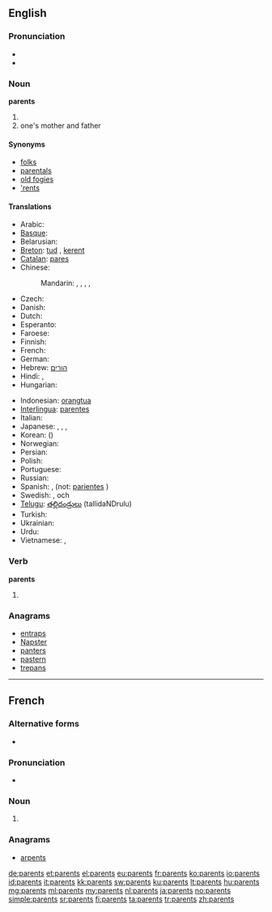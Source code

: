 ==English==

===Pronunciation===
* {{audio|en-us-parents.ogg|Audio (US)}}
* {{audio|En-uk-parents.ogg|Audio (UK)}}

===Noun===
'''parents'''

# {{plural of|[[parent]]}}
# one's mother and father

====Synonyms====
* [[folks]]
* [[parentals]]
* [[old fogies]]
* [['rents]]

====Translations====
{{trans-top|one's mother and father}}
* Arabic: {{t|ar|والدين|m|p|tr=waalidayn|sc=Arab}} {{qualifier|dual}}
* [[Basque]]: {{t|eu|guraso}}
* Belarusian: {{t|be|бацькі|m|p|tr=bac'kí|sc=Cyrl}}
* [[Breton]]: [[tud]] {{p}}, [[kerent]] {{p}}
* [[Catalan]]: [[pares]] {{m|p}}
* Chinese:
*: Mandarin: {{t-|cmn|父母|tr=fùmǔ|sc=Hani}}, {{t|zh|爸媽|sc=Hani}}, {{t|zh|爸妈|tr=bàmā|sc=Hani}}, {{t|zh|雙親|sc=Hani}}, {{t|zh|双亲|tr=shuāngqīn|sc=Hani}}
* Czech: {{t|cs|rodiče|p}}
* Danish: {{t|da|forældre|c|p}}
* Dutch: {{t+|nl|ouders|m|p}}
* Esperanto: {{t-|eo|gepatroj|p|xs=Esperanto}}
* Faroese: {{t-|fo|foreldur|n|p|xs=Faroese}}
* Finnish: {{t+|fi|vanhemmat|p}}
* French: {{t|fr|parents|m|p}}
* German: {{t+|de|Eltern|m|p}}
* Hebrew: [[הורים]] {{m|p}}
* Hindi: {{t|hi|माता-पिता|p|tr=mātā-pitā|sc=Deva}}, {{t|hi|मां-बाप|p|tr=mā̃-bāp|sc=Deva}}
* Hungarian: {{t+|hu|szülők|p}}
{{trans-mid}}
* Indonesian: [[orangtua]]
* [[Interlingua]]: [[parentes]]
* Italian: {{t+|it|genitori|m|p}}
* Japanese: {{t|ja|両親|tr=りょうしん, ryōshin|sc=Jpan}}, {{t+|ja|親|tr=おや, oya}}, {{t|ja|親元|tr=おやもと, oyamoto}}, {{t|ja|父母|tr=ふぼ, fubo, ちちはは, chichihaha|sc=Jpan}}
* Korean: {{t|ko|부모|tr=bumo|sc=Kore}} ({{t|ko|父母|sc=Kore}})
* Norwegian: {{t|no|foreldre|p}}
* Persian: {{t|fa|پدر و مادر|tr=pedar va mâdar|sc=fa-Arab}}
* Polish: {{t-|pl|rodzice|p}}
* Portuguese: {{t+|pt|pais}}
* Russian: {{t|ru|родитель|m|p|tr=rodíteli|alt=родители|sc=Cyrl}}
* Spanish: {{t|es|padres|m|p}}, (not: [[pariente]]s {{m|p}})
* Swedish: {{t+|sv|förälder|alt=föräldrar|p}}, {{t|sv|mor}} och {{t|sv|far}}
* [[Telugu]]: [[తల్లిదండ్రులు]] (tallidaNDrulu)
* Turkish: {{t+|tr|ebeveyn}}
* Ukrainian: {{t|uk|батьки|p|tr=bat'ký|xs=Ukrainian}}
* Urdu: {{t|ur|ماں باپ|p|tr=mā̃ bāp|sc=ur-Arab}}
* Vietnamese: {{t|vi|bố mẹ}}, {{t|vi|cha mẹ}}
{{trans-bottom}}

===Verb===
'''parents'''

# {{third-person singular of|[[parent]]}}

===Anagrams===
* [[entraps#English|entraps]]
* [[Napster#English|Napster]]
* [[panters#English|panters]]
* [[pastern#English|pastern]]
* [[trepans#English|trepans]]

----

==French==

===Alternative forms===
* {{qualifier|archaic}} {{l|fr|parens}}

===Pronunciation===
* {{audio|Fr-parents.ogg|Audio}}

===Noun===
{{infl|fr|plural|g=m|g2=p}}

# {{plural of|[[parent#French|parent]]|lang=fr}}

===Anagrams===
* [[arpents#French|arpents]]

[[de:parents]]
[[et:parents]]
[[el:parents]]
[[eu:parents]]
[[fr:parents]]
[[ko:parents]]
[[io:parents]]
[[id:parents]]
[[it:parents]]
[[kk:parents]]
[[sw:parents]]
[[ku:parents]]
[[lt:parents]]
[[hu:parents]]
[[mg:parents]]
[[ml:parents]]
[[my:parents]]
[[nl:parents]]
[[ja:parents]]
[[no:parents]]
[[simple:parents]]
[[sr:parents]]
[[fi:parents]]
[[ta:parents]]
[[tr:parents]]
[[zh:parents]]